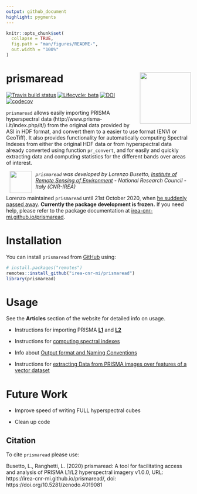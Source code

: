 ```yaml
---
output: github_document 
highlight: pygments
---
```


<!-- README.md is generated from README.Rmd. Please edit that file -->

```r
knitr::opts_chunk$set(
  collapse = TRUE,
  fig.path = "man/figures/README-",
  out.width = "100%"
)
```

# prismaread <a href='https://github.com/irea-cnr-mi/prismaread'><img src='man/figures/logo.png' align="right" height="139" /></a>

<!-- badges: start -->
[![Travis build status](https://travis-ci.org/irea-cnr-mi/prismaread.svg?branch=master)](https://travis-ci.org/irea-cnr-mi/prismaread)
[![Lifecycle: beta](https://img.shields.io/badge/lifecycle-beta-blue.svg)](https://www.tidyverse.org/lifecycle/#beta)
[![DOI](https://zenodo.org/badge/DOI/10.5281/zenodo.4019081.svg)](https://doi.org/10.5281/zenodo.4019081)
[![codecov](https://codecov.io/gh/irea-cnr-mi/prismaread/branch/master/graph/badge.svg)](https://codecov.io/gh/irea-cnr-mi/prismaread)
<!-- badges: end -->

`prismaread` allows easily importing PRISMA hyperspectral data (http://www.prisma-i.it/index.php/it/)  from the original data provided by ASI in HDF format, and convert them to a easier to use format (ENVI or GeoTiff). It also provides functionality for automatically computing Spectral Indexes from either the original HDF data or from hyperspectral data already converted using function `pr_convert`, and for easily and quickly extracting data and computing statistics for the different bands over areas of interest.


<a href="http://www.irea.cnr.it/en/"> <img src="man/figures/logo_irea.png" height="60" align="left" style="vertical-align:middle;margin:0px 10px"/></a> 

_`prismaread` was developed by Lorenzo Busetto, 
[Institute of Remote Sensing of Environment](http://www.irea.cnr.it/en/) - National Research Council - Italy (CNR-IREA)_

Lorenzo maintained `prismaread` until 21st October 2020, when
[he suddenly passed away](https://docs.ropensci.org/MODIStsp/articles/lorenzo.html).
**Currently the package development is frozen.**
If you need help, please refer to the package documentation at
[irea-cnr-mi.github.io/prismaread](https://irea-cnr-mi.github.io/prismaread).

# Installation

You can install `prismaread` from [GitHub](https://github.com/) using: 

``` r
# install.packages("remotes")
remotes::install_github("irea-cnr-mi/prismaread")
library(prismaread)
```


# Usage

See the __Articles__ section of the website for detailed info on usage. 

- Instructions for importing PRISMA [__L1__](articles/Importing-Level-1-Data.html) and 
[__L2__](articles/Importing-Level-2-Data.html)

- Instructions for [computing spectral indexes](articles/Computing-Spectral-Indexes)

- Info about [Output format and Naming Conventions](articles/Output-Format-and-Naming.html)

- Instructions for [extracting Data from PRISMA images over features of a vector dataset](articles/Extracting-data-over-vector.html)


# Future Work

- Improve speed of writing FULL hyperspectral cubes

- Clean up code


## Citation
  
To cite `prismaread` please use:

Busetto, L., Ranghetti, L. (2020) prismaread: A tool for facilitating access and analysis of PRISMA L1/L2 hyperspectral imagery v1.0.0, URL: https://irea-cnr-mi.github.io/prismaread/, doi: https://doi.org/10.5281/zenodo.4019081
